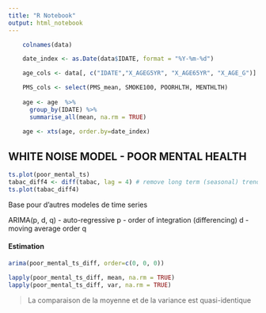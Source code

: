 ```yaml
---
title: "R Notebook"
output: html_notebook
---
```


```r
    colnames(data)    

    date_index <- as.Date(data$IDATE, format = "%Y-%m-%d")

    age_cols <- data[, c("IDATE","X_AGEG5YR", "X_AGE65YR", "X_AGE_G")]

    PMS_cols <- select(PMS_mean, SMOKE100, POORHLTH, MENTHLTH)
    
    age <- age  %>%
      group_by(IDATE) %>% 
      summarise_all(mean, na.rm = TRUE)
  
    age <- xts(age, order.by=date_index)
```

## WHITE NOISE MODEL - POOR MENTAL HEALTH


```r
ts.plot(poor_mental_ts)
tabac_diff4 <- diff(tabac, lag = 4) # remove long term (seasonal) trends
ts.plot(tabac_diff4)
```

Base pour d'autres modeles de time series

ARIMA(p, d, q)
- auto-regressive p
- order of integration (differencing) d
- moving average order q

#### Estimation

```r
arima(poor_mental_ts_diff, order=c(0, 0, 0))
```

```r
lapply(poor_mental_ts_diff, mean, na.rm = TRUE)
lapply(poor_mental_ts_diff, var, na.rm = TRUE)
```
> La comparaison de la moyenne et de la variance est quasi-identique


